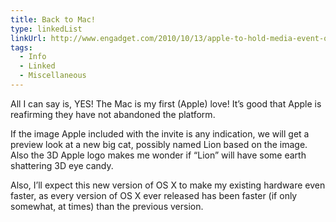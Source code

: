 ```yaml
---
title: Back to Mac!
type: linkedList
linkUrl: http://www.engadget.com/2010/10/13/apple-to-hold-media-event-october-20th-well-be-there-live
tags:
  - Info
  - Linked
  - Miscellaneous
---
```


All I can say is, YES! The Mac is my first (Apple) love! It’s good that Apple is reafirming they have not abandoned the platform.

If the image Apple included with the invite is any indication, we will get a preview look at a new big cat, possibly named Lion based on the image. Also the 3D Apple logo makes me wonder if “Lion” will have some earth shattering 3D eye candy.

Also, I’ll expect this new version of OS X to make my existing hardware even faster, as every version of OS X ever released has been faster (if only somewhat, at times) than the previous version.
